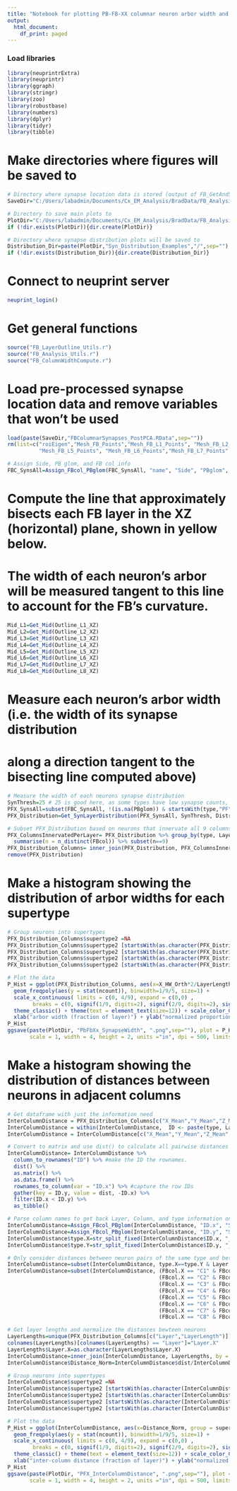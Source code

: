 ```yaml
---
title: "Notebook for plotting PB-FB-XX columnar neuron arbor width and inter-column distance"
output:
  html_document:
    df_print: paged
---
```


### Load libraries
```r
library(neuprintrExtra)
library(neuprintr)
library(ggraph)
library(stringr)
library(zoo)
library(robustbase)
library(numbers)
library(dplyr)
library(tidyr)
library(tibble)
```

# Make directories where figures will be saved to
```r

# Directory where synapse location data is stored (output of FB_GetAndSave_Synapses.Rmd)
SaveDir="C:/Users/labadmin/Documents/Cx_EM_Analysis/BradData/FB_Analysis/"

# Directory to save main plots to
PlotDir="C:/Users/labadmin/Documents/Cx_EM_Analysis/BradData/FB_Analysis/Figure_ColumnWidth/"
if (!dir.exists(PlotDir)){dir.create(PlotDir)}

# Directory where synapse distribution plots will be saved to
Distribution_Dir=paste(PlotDir,"Syn_Distribution_Examples","/",sep="")
if (!dir.exists(Distribution_Dir)){dir.create(Distribution_Dir)}

```

# Connect to neuprint server
```r
neuprint_login()
```

# Get general functions
```r

source("FB_LayerOutline_Utils.r")
source("FB_Analysis_Utils.r")
source("FB_ColumnWidthCompute.r")

```

# Load pre-processed synapse location data and remove variables that won't be used
```r

load(paste(SaveDir,"FBColumnarSynapses_PostPCA.RData",sep=""))
rm(list=c("roiEigen","Mesh_FB_Points","Mesh_FB_L1_Points", "Mesh_FB_L2_Points","Mesh_FB_L3_Points", "Mesh_FB_L4_Points",
          "Mesh_FB_L5_Points", "Mesh_FB_L6_Points","Mesh_FB_L7_Points", "Mesh_FB_L8_Points", "Mesh_FB_L9_Points","origin"))

# Assign Side, PB glom, and FB col info
FBC_SynsAll=Assign_FBcol_PBglom(FBC_SynsAll, "name", "Side", "PBglom", "FBcol")

```

# Compute the line that approximately bisects each FB layer in the XZ (horizontal) plane, shown in yellow below.
# The width of each neuron's arbor will be measured tangent to this line to account for the FB's curvature. 
```r

Mid_L1=Get_Mid(Outline_L1_XZ)
Mid_L2=Get_Mid(Outline_L2_XZ)
Mid_L3=Get_Mid(Outline_L3_XZ)
Mid_L4=Get_Mid(Outline_L4_XZ)
Mid_L5=Get_Mid(Outline_L5_XZ)
Mid_L6=Get_Mid(Outline_L6_XZ)
Mid_L7=Get_Mid(Outline_L7_XZ)
Mid_L8=Get_Mid(Outline_L8_XZ)

```


# Measure each neuron's arbor width (i.e. the width of its synapse distribution 
# along a direction tangent to the bisecting line computed above)
```r

# Measure the width of each neurons synapse distribution 
SynThresh=25 # 25 is good here, as some types have low synapse counts, making it hard to measure the distribution's width
PFX_SynsAll=subset(FBC_SynsAll, !(is.na(PBglom)) & startsWith(type,"PF"))
PFX_Distribution=Get_SynLayerDistribution(PFX_SynsAll, SynThresh, Distribution_Dir) 

# Subset PFX_Distribution based on neurons that innervate all 9 columns of a layer
PFX_ColumnsInnervatedPerLayer= PFX_Distribution %>% group_by(type, Layer) %>%  
  summarise(n = n_distinct(FBcol)) %>% subset(n==9)
PFX_Distribution_Columns= inner_join(PFX_Distribution, PFX_ColumnsInnervatedPerLayer, by = c("type","Layer"))
remove(PFX_Distribution)

```


# Make a histogram showing the distribution of arbor widths for each supertype
```r

# Group neurons into supertypes
PFX_Distribution_Columns$supertype2 =NA
PFX_Distribution_Columns$supertype2 [startsWith(as.character(PFX_Distribution_Columns$type),"PFN")]="PFN"
PFX_Distribution_Columns$supertype2 [startsWith(as.character(PFX_Distribution_Columns$type),"PFG")]="PFGs"
PFX_Distribution_Columns$supertype2 [startsWith(as.character(PFX_Distribution_Columns$type),"PFR")]="PFR"
PFX_Distribution_Columns$supertype2 [startsWith(as.character(PFX_Distribution_Columns$type),"PFL")]="PFL"

# Plot the data
P_Hist = ggplot(PFX_Distribution_Columns, aes(x=X_HW_Orth*2/LayerLength, group = supertype2 , color = supertype2 )) + 
  geom_freqpoly(aes(y = stat(ncount)), binwidth=1/9/5, size=1) +
  scale_x_continuous( limits = c(0, 4/9), expand = c(0,0) , 
        breaks = c(0, signif(1/9, digits=2), signif(2/9, digits=2), signif(3/9, digits=2), signif(4/9, digits=2))) +
  theme_classic() + theme(text = element_text(size=12)) + scale_color_CX_supertype() +
  xlab("arbor width (fraction of layer)") + ylab("normalized proportion")
P_Hist
ggsave(paste(PlotDir, "PbFbXx_SynapseWidth", ".png",sep=""), plot = P_Hist, device='png',
       scale = 1, width = 4, height = 2, units ="in", dpi = 500, limitsize = TRUE,  bg = "transparent")

```


# Make a histogram showing the distribution of distances between neurons in adjacent columns
```r

# Get dataframe with just the information need
InterColumnDistance = PFX_Distribution_Columns[c("X_Mean","Y_Mean","Z_Mean","type","Layer","FBcol","Side","bodyid")]
InterColumnDistance = within(InterColumnDistance,  ID <- paste(type, Layer, FBcol,Side,bodyid,sep="_"))
InterColumnDistance = InterColumnDistance[c("X_Mean","Y_Mean","Z_Mean","ID")]

# Convert to matrix and use dist() to calculate all pairwise distances
InterColumnDistance= InterColumnDistance %>% 
  column_to_rownames("ID") %>% #make the ID the rownames. 
  dist() %>% 
  as.matrix() %>% 
  as.data.frame() %>% 
  rownames_to_column(var = "ID.x") %>% #capture the row IDs
  gather(key = ID.y, value = dist, -ID.x) %>% 
  filter(ID.x < ID.y) %>% 
  as_tibble()

# Parse column names to get back Layer, Column, and type information on the neuron pairs
InterColumnDistance=Assign_FBcol_PBglom(InterColumnDistance, "ID.x", "Side.X", "Layer.X", "FBcol.X")
InterColumnDistance=Assign_FBcol_PBglom(InterColumnDistance, "ID.y", "Side.Y", "Layer.Y", "FBcol.Y")
InterColumnDistance$type.X=str_split_fixed(InterColumnDistance$ID.x, "_", Inf)[,1]
InterColumnDistance$type.Y=str_split_fixed(InterColumnDistance$ID.y, "_", Inf)[,1]

# Only consider distances between neuron pairs of the same type and between adjacent columns
InterColumnDistance=subset(InterColumnDistance, type.X==type.Y & Layer.X == Layer.Y)
InterColumnDistance=subset(InterColumnDistance, (FBcol.X == "C1" & FBcol.Y == "C2") | 
                                                (FBcol.X == "C2" & FBcol.Y == "C3") |
                                                (FBcol.X == "C3" & FBcol.Y == "C4") |
                                                (FBcol.X == "C4" & FBcol.Y == "C5") |
                                                (FBcol.X == "C5" & FBcol.Y == "C6") |
                                                (FBcol.X == "C6" & FBcol.Y == "C7") |
                                                (FBcol.X == "C7" & FBcol.Y == "C8") |
                                                (FBcol.X == "C8" & FBcol.Y == "C9") )

# Get layer lengths and normalize the distances bewteen neurons
LayerLengths=unique(PFX_Distribution_Columns[c("Layer","LayerLength")])
colnames(LayerLengths)[colnames(LayerLengths) == "Layer"]="Layer.X"
LayerLengths$Layer.X=as.character(LayerLengths$Layer.X)
InterColumnDistance=inner_join(InterColumnDistance, LayerLengths, by = "Layer.X")
InterColumnDistance$Distance_Norm=InterColumnDistance$dist/InterColumnDistance$LayerLength

# Group neurons into supertypes
InterColumnDistance$supertype2 =NA
InterColumnDistance$supertype2 [startsWith(as.character(InterColumnDistance$type.X),"PFN")]="PFN"
InterColumnDistance$supertype2 [startsWith(as.character(InterColumnDistance$type.X),"PFG")]="PFGs"
InterColumnDistance$supertype2 [startsWith(as.character(InterColumnDistance$type.X),"PFR")]="PFR"
InterColumnDistance$supertype2 [startsWith(as.character(InterColumnDistance$type.X),"PFL")]="PFL"

# Plot the data
P_Hist = ggplot(InterColumnDistance, aes(x=Distance_Norm, group = supertype2 , color = supertype2 )) + 
  geom_freqpoly(aes(y = stat(ncount)), binwidth=1/9/5, size=1) +
  scale_x_continuous( limits = c(0, 4/9), expand = c(0,0) , 
        breaks = c(0, signif(1/9, digits=2), signif(2/9, digits=2), signif(3/9, digits=2), signif(4/9, digits=2))) +
  theme_classic() + theme(text = element_text(size=12)) + scale_color_CX_supertype() +
  xlab("inter-column distance (fraction of layer)") + ylab("normalized proportion")
P_Hist
ggsave(paste(PlotDir, "PFX_InterColumnDistance", ".png",sep=""), plot = P_Hist, device='png',
       scale = 1, width = 4, height = 2, units ="in", dpi = 500, limitsize = TRUE,  bg = "transparent")

```

